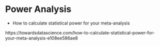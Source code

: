 
# Power Analysis 



- How to calculate statistical power for your meta-analysis

https://towardsdatascience.com/how-to-calculate-statistical-power-for-your-meta-analysis-e108ee586ae8

